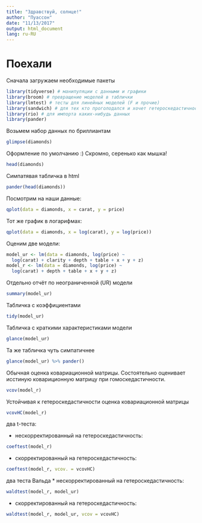 ```yaml
---
title: "Здравствуй, солнце!"
author: "Пуассон"
date: "11/13/2017"
output: html_document
lang: ru-RU
---
```


# Поехали

Сначала загружаем необходимые пакеты
```r
library(tidyverse) # манипуляции с данными и графики
library(broom) # превращение моделей в таблички
library(lmtest) # тесты для линейных моделей (F и прочие)
library(sandwich) # для тех кто проголодался и хочет гетероскедастичности
library(rio) # для импорта каких-нибудь данных
library(pander)
```

Возьмем набор данных по бриллиантам
```r
glimpse(diamonds)
```

Оформление по умолчанию :) Скромно, серенько как мышка!
```r
head(diamonds)
```

Симпатявая табличка в html
```r
pander(head(diamonds))
```
Посмотрим на наши данные:
```r
qplot(data = diamonds, x = carat, y = price)
```
Тот же график в логарифмах:
```r
qplot(data = diamonds, x = log(carat), y = log(price))
```

Оценим две модели:
```r
model_ur <- lm(data = diamonds, log(price) ~ 
  log(carat) + clarity + depth + table + x + y + z)
model_r <- lm(data = diamonds, log(price) ~
  log(carat) + depth + table + x + y + z)
```

Отдельно отчёт по неограниченной (UR) модели
```r
summary(model_ur)
```

Табличка с коэффициентами
```r
tidy(model_ur)
```

Табличка с краткими характеристиками модели
```r
glance(model_ur)
```

Та же табличка чуть симпатичнее
```r
glance(model_ur) %>% pander()
```


Обычная оценка ковариационной матрицы. Состоятельно оценивает исстиную ковариционную матрицу при гомоскедастичности.
```r
vcov(model_r)
```

Устойчивая к гетероскедастичности оценка ковариационной матрицы
```r
vcovHC(model_r)
```

два t-теста:

* нескорректированный на гетероскедастичность:
```r
coeftest(model_r)
```

* скорректированный на гетероскедастичность:
```r
coeftest(model_r, vcov. = vcovHC)
```

два теста Вальда
* нескорректированный на гетероскедастичность:
```r
waldtest(model_r, model_ur)
```

* скорректированный на гетероскедастичность:
```r
waldtest(model_r, model_ur, vcov = vcovHC)
```

